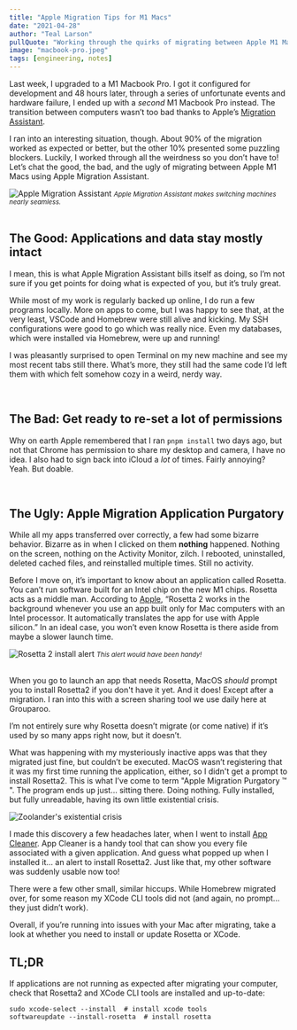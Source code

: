 ```yaml
---
title: "Apple Migration Tips for M1 Macs"
date: "2021-04-28"
author: "Teal Larson"
pullQuote: "Working through the quirks of migrating between Apple M1 Macs."
image: "macbook-pro.jpeg"
tags: [engineering, notes]
---
```


Last week, I upgraded to a M1 Macbook Pro. I got it configured for development and 48 hours later, through a series of unfortunate events and hardware failure, I ended up with a _second_ M1 Macbook Pro instead. The transition between computers wasn’t too bad thanks to Apple’s [Migration Assistant](https://support.apple.com/en-us/HT204350).

I ran into an interesting situation, though. About 90% of the migration worked as expected or better, but the other 10% presented some puzzling blockers. Luckily, I worked through all the weirdness so you don’t have to! Let’s chat the good, the bad, and the ugly of migrating between Apple M1 Macs using Apple Migration Assistant.

<Image
  centered
  alt="Apple Migration Assistant"
  src="migration-tips-for-m1-macs/macos-big-sur-migration-assistant-transfer-from-mac.jpeg"
  width={600}
  height={450}
/>
<small>
  <i>Apple Migration Assistant makes switching machines nearly seamless.</i>
</small>
<br />
<br />

## The Good: Applications and data stay mostly intact

I mean, this is what Apple Migration Assistant bills itself as doing, so I’m not sure if you get points for doing what is expected of you, but it’s truly great.

While most of my work is regularly backed up online, I do run a few programs locally. More on apps to come, but I was happy to see that, at the very least, VSCode and Homebrew were still alive and kicking. My SSH configurations were good to go which was really nice. Even my databases, which were installed via Homebrew, were up and running!

I was pleasantly surprised to open Terminal on my new machine and see my most recent tabs still there. What’s more, they still had the same code I’d left them with which felt somehow cozy in a weird, nerdy way.

<br />

## The Bad: Get ready to re-set a lot of permissions

Why on earth Apple remembered that I ran `pnpm install` two days ago, but not that Chrome has permission to share my desktop and camera, I have no idea. I also had to sign back into iCloud a <i>lot</i> of times. Fairly annoying? Yeah. But doable.

<br />

## The Ugly: Apple Migration Application Purgatory

While all my apps transferred over correctly, a few had some bizarre behavior. Bizarre as in when I clicked on them **nothing** happened. Nothing on the screen, nothing on the Activity Monitor, zilch. I rebooted, uninstalled, deleted cached files, and reinstalled multiple times. Still no activity.

Before I move on, it’s important to know about an application called Rosetta. You can’t run software built for an Intel chip on the new M1 chips. Rosetta acts as a middle man. According to [Apple](https://support.apple.com/en-us/HT211861), “Rosetta 2 works in the background whenever you use an app built only for Mac computers with an Intel processor. It automatically translates the app for use with Apple silicon.” In an ideal case, you won’t even know Rosetta is there aside from maybe a slower launch time.

<Image
  centered
  source="https://cdn.osxdaily.com/wp-content/uploads/2020/11/install-rosetta-on-apple-silicon-mac.jpg"
  alt="Rosetta 2 install alert"
  src="migration-tips-for-m1-macs/install-rosetta.jpeg"
  width={600}
  height={295}
/>
<small>
  <i>This alert would have been handy!</i>
</small>
<br />
<br />

When you go to launch an app that needs Rosetta, MacOS <i>should</i> prompt you to install Rosetta2 if you don't have it yet. And it does! Except after a migration. I ran into this with a screen sharing tool we use daily here at Grouparoo.

I’m not entirely sure why Rosetta doesn’t migrate (or come native) if it’s used by so many apps right now, but it doesn’t.

What was happening with my mysteriously inactive apps was that they migrated just fine, but couldn’t be executed. MacOS wasn’t registering that it was my first time running the application, either, so I didn't get a prompt to install Rosetta2. This is what I’ve come to term "Apple Migration Purgatory ™ ". The program ends up just… sitting there. Doing nothing. Fully installed, but fully unreadable, having its own little existential crisis.

<Image
  centered
  source="https://media.giphy.com/media/1I6HRxR7pQojS/giphy.gif"
  alt="Zoolander's existential crisis"
  src="migration-tips-for-m1-macs/zoolander.gif"
  width={342}
  height={128}
/>

I made this discovery a few headaches later, when I went to install [App Cleaner](https://freemacsoft.net/appcleaner/). App Cleaner is a handy tool that can show you every file associated with a given application. And guess what popped up when I installed it… an alert to install Rosetta2. Just like that, my other software was suddenly usable now too!

There were a few other small, similar hiccups. While Homebrew migrated over, for some reason my XCode CLI tools did not (and again, no prompt… they just didn’t work).

Overall, if you’re running into issues with your Mac after migrating, take a look at whether you need to install or update Rosetta or XCode.

## TL;DR

If applications are not running as expected after migrating your computer, check that Rosetta2 and XCode CLI tools are installed and up-to-date:

```
sudo xcode-select --install  # install xcode tools
softwareupdate --install-rosetta  # install rosetta
```
